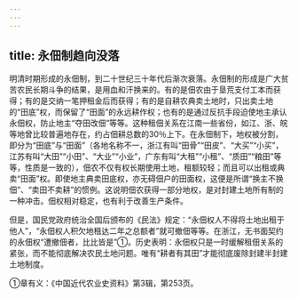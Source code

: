```yaml
---
---
---
```

title: 永佃制趋向没落
---



明清时期形成的永佃制，到二十世纪三十年代后渐次衰落。永佃制的形成是广大贫苦农民长期斗争的结果，是用血和汗换来的。有的是佃农由于垦荒支付工本而获得；有的是交纳一笔押租金后而获得；有的是自耕农典卖土地时，只出卖土地的“田底”权，而保留了“田面”的永远耕作权；也有的是通过反抗手段迫使地主承认永佃权，防止地主“夺田改佃”等等。这种租佃关系在江南一些省份，如江、浙、皖等地曾比较普遍地存在，约占佃耕总数的30％上下。在永佃制下，地权被分割，即分为“田底”与“田面”（各地名称不一，浙江有叫“田骨”“田皮”、“大买”“小买”，江苏有叫“大田”“小田”、“大业”“小业”，广东有叫“大租”“小租”、“质田”“粮田”等等，性质是一致的），佃农不仅有权长期使用土地，租额较轻；而且可以出租或典卖“田面”权。即使地主典卖田底权，亦无碍佃户的田面权，这便是所谓“换主不换佃”、“卖田不卖耕”的惯例。这说明佃农获得一部分地权，是对封建土地所有制的一种冲击。佃权相对稳定，也有利于改善生产条件。

但是，国民党政府统治全国后颁布的《民法》规定：“永佃权人不得将土地出租于他人”，“永佃权人积欠地租达二年之总额者”就可撤佃等等。在浙江，无书面契约的永佃权“遭撤佃者，比比皆是”①。历史表明：永佃权只是一时缓解租佃关系的紧张，而不能彻底解决农民土地问题。唯有“耕者有其田”才能彻底废除封建半封建土地制度。

①章有义：《中国近代农业史资料》第3辑，第253页。